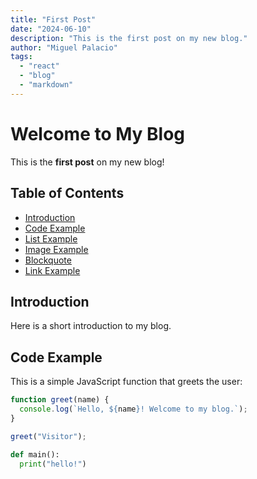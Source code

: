 ```yaml
---
title: "First Post"
date: "2024-06-10"
description: "This is the first post on my new blog."
author: "Miguel Palacio"
tags:
  - "react"
  - "blog"
  - "markdown"
---
```


# Welcome to My Blog

This is the **first post** on my new blog!

## Table of Contents

- [Introduction](#introduction)
- [Code Example](#code-example)
- [List Example](#list-example)
- [Image Example](#image-example)
- [Blockquote](#blockquote)
- [Link Example](#link-example)

## Introduction

Here is a short introduction to my blog.

## Code Example

This is a simple JavaScript function that greets the user:

```js
function greet(name) {
  console.log(`Hello, ${name}! Welcome to my blog.`);
}

greet("Visitor");
```

```python
def main():
  print("hello!")
```
